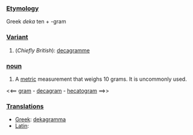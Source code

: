 ===[[Etymology]]===

Greek ''deka'' ten + -gram

===[[Variant]]===

# (''Chiefly British''): [[decagramme]]

===[[noun]]===

# A [[metric]] measurement that weighs 10 grams.  It is uncommonly used.

<<== [[gram]] - [[decagram]] - [[hecatogram]] ==>>

===[[Translations]]===

*[[Greek]]: [[dekagramma]]
*[[Latin]]: